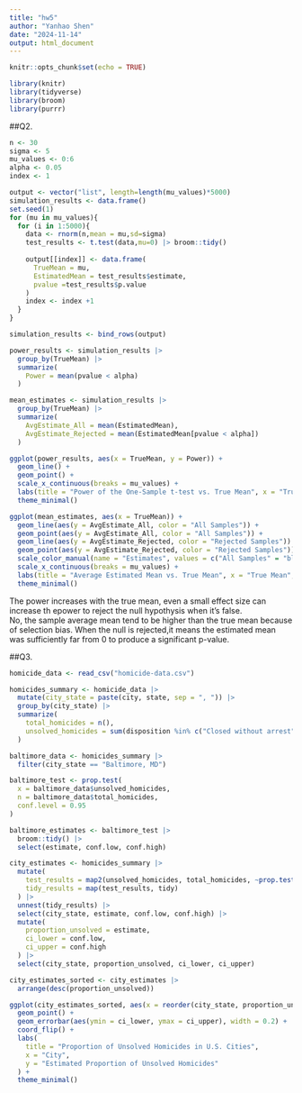 ```yaml
---
title: "hw5"
author: "Yanhao Shen"
date: "2024-11-14"
output: html_document
---
```


```r
knitr::opts_chunk$set(echo = TRUE)
```

```r
library(knitr)
library(tidyverse)
library(broom)
library(purrr)
```

##Q2.
```r
n <- 30
sigma <- 5 
mu_values <- 0:6
alpha <- 0.05
index <- 1

output <- vector("list", length=length(mu_values)*5000)
simulation_results <- data.frame()
set.seed(1)
for (mu in mu_values){
  for (i in 1:5000){
    data <- rnorm(n,mean = mu,sd=sigma)
    test_results <- t.test(data,mu=0) |> broom::tidy()
    
    output[[index]] <- data.frame(
      TrueMean = mu,
      EstimatedMean = test_results$estimate,
      pvalue =test_results$p.value
    )
    index <- index +1
  }
}

simulation_results <- bind_rows(output)

power_results <- simulation_results |>
  group_by(TrueMean) |>
  summarize(
    Power = mean(pvalue < alpha)
  )

mean_estimates <- simulation_results |>
  group_by(TrueMean) |>
  summarize(
    AvgEstimate_All = mean(EstimatedMean),
    AvgEstimate_Rejected = mean(EstimatedMean[pvalue < alpha])
  )

ggplot(power_results, aes(x = TrueMean, y = Power)) +
  geom_line() +
  geom_point() +
  scale_x_continuous(breaks = mu_values) +
  labs(title = "Power of the One-Sample t-test vs. True Mean", x = "True Mean", y = "Power") +
  theme_minimal()

ggplot(mean_estimates, aes(x = TrueMean)) +
  geom_line(aes(y = AvgEstimate_All, color = "All Samples")) +
  geom_point(aes(y = AvgEstimate_All, color = "All Samples")) +
  geom_line(aes(y = AvgEstimate_Rejected, color = "Rejected Samples")) +
  geom_point(aes(y = AvgEstimate_Rejected, color = "Rejected Samples")) +
  scale_color_manual(name = "Estimates", values = c("All Samples" = "blue", "Rejected Samples" = "red")) +
  scale_x_continuous(breaks = mu_values) +
  labs(title = "Average Estimated Mean vs. True Mean", x = "True Mean", y = "Average Estimated Mean") +
  theme_minimal()
```

The power increases with the true mean, even a small effect size can increase th epower to reject the null hypothysis when it's false.\
No, the sample average mean tend to be higher than the true mean because of selection bias. When the null is rejected,it means the estimated mean was sufficiently far from 0 to produce a significant p-value.


##Q3.
```r
homicide_data <- read_csv("homicide-data.csv")

homicides_summary <- homicide_data |>
  mutate(city_state = paste(city, state, sep = ", ")) |>
  group_by(city_state) |>
  summarize(
    total_homicides = n(),
    unsolved_homicides = sum(disposition %in% c("Closed without arrest", "Open/No arrest"))
  )

baltimore_data <- homicides_summary |>
  filter(city_state == "Baltimore, MD")

baltimore_test <- prop.test(
  x = baltimore_data$unsolved_homicides, 
  n = baltimore_data$total_homicides,
  conf.level = 0.95
)

baltimore_estimates <- baltimore_test |>
  broom::tidy() |>
  select(estimate, conf.low, conf.high)

city_estimates <- homicides_summary |>
  mutate(
    test_results = map2(unsolved_homicides, total_homicides, ~prop.test(.x, .y, conf.level = 0.95)),
    tidy_results = map(test_results, tidy)
  ) |>
  unnest(tidy_results) |>
  select(city_state, estimate, conf.low, conf.high) |>
  mutate(
    proportion_unsolved = estimate,
    ci_lower = conf.low,
    ci_upper = conf.high
  ) |>
  select(city_state, proportion_unsolved, ci_lower, ci_upper)

city_estimates_sorted <- city_estimates |>
  arrange(desc(proportion_unsolved))

ggplot(city_estimates_sorted, aes(x = reorder(city_state, proportion_unsolved), y = proportion_unsolved)) +
  geom_point() +
  geom_errorbar(aes(ymin = ci_lower, ymax = ci_upper), width = 0.2) +
  coord_flip() +
  labs(
    title = "Proportion of Unsolved Homicides in U.S. Cities",
    x = "City",
    y = "Estimated Proportion of Unsolved Homicides"
  ) +
  theme_minimal()

```


